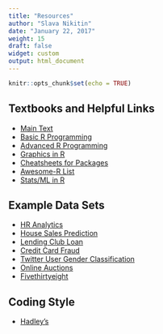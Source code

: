 ```yaml
---
title: "Resources"
author: "Slava Nikitin"
date: "January 22, 2017"
weight: 15
draft: false
widget: custom
output: html_document
---
```


```r
knitr::opts_chunk$set(echo = TRUE)
```

## Textbooks and Helpful Links
- [Main Text](r4ds.had.co.nz/)  
- [Basic R Programming](https://leanpub.com/rprogramming)  
- [Advanced R Programming](//adv-r.had.co.nz/)  
- [Graphics in R](www.cookbook-r.com/Graphs/)  
- [Cheatsheets for Packages](https://www.rstudio.com/resources/cheatsheets/)  
- [Awesome-R List](https://awesome-r.com/)  
- [Stats/ML in R](r-statistics.co/)  

## Example Data Sets  
- [HR Analytics](https://www.kaggle.com/ludobenistant/hr-analytics)  
- [House Sales Prediction](https://www.kaggle.com/harlfoxem/housesalesprediction)  
- [Lending Club Loan](https://www.kaggle.com/wendykan/lending-club-loan-data)  
- [Credit Card Fraud](https://www.kaggle.com/dalpozz/creditcardfraud)  
- [Twitter User Gender Classification](https://www.kaggle.com/crowdflower/twitter-user-gender-classification)  
- [Online Auctions](https://www.kaggle.com/onlineauctions/online-auctions-dataset)  
- [Fivethirtyeight](https://github.com/rudeboybert/fivethirtyeight)  

## Coding Style
- [Hadley's](adv-r.had.co.nz/Style.html) 


